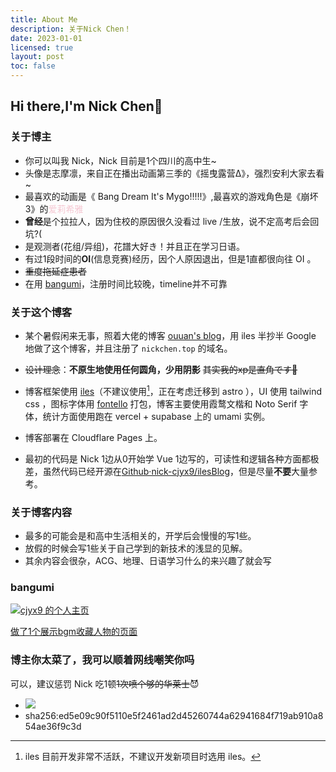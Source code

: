 ```yaml
---
title: About Me
description: 关于Nick Chen！
date: 2023-01-01
licensed: true
layout: post
toc: false
---
```



## Hi there,I'm Nick Chen👋

### 关于博主

- 你可以叫我 Nick，Nick 目前是1个四川的高中生~
- 头像是志摩凛，来自正在播出动画第三季的《摇曳露营Δ》，强烈安利大家去看~
- 最喜欢的动画是《 Bang Dream It's Mygo!!!!!》,最喜欢的游戏角色是《崩坏3》的<font color="#f5c7d2">爱莉希雅</font>
- **曾经**是个拉拉人，因为住校的原因很久没看过 live /生放，说不定高考后会回坑?(
- 是观测者(花组/异组)，花譜大好き！并且正在学习日语。
- 有过1段时间的**OI**(信息竞赛)经历，因个人原因退出，但是1直都很向往 OI 。
- ~~重度拖延症患者~~
- 在用 [bangumi](https://bgm.tv/user/cjyx9)，注册时间比较晚，timeline并不可靠

### 关于这个博客

- 某个暑假闲来无事，照着大佬的博客 [ouuan's blog](https://ouuan.moe/)，用 iles 半抄半 Google 地做了这个博客，并且注册了 `nickchen.top` 的域名。

- ~~设计理念~~：**不原生地使用任何圆角，少用阴影** <Heimu>~~其实我的xp是直角です🥰~~</Heimu>

- 博客框架使用 [iles](https://iles.pages.dev)（不建议使用[^1]，正在考虑迁移到 astro ），UI 使用 tailwind css ，图标字体用 [fontello](https://fontello.com/) 打包，博客主要使用霞鹜文楷和 Noto Serif 字体，统计方面使用跑在 vercel + supabase 上的 umami 实例。

[^1]: iles 目前开发非常不活跃，不建议开发新项目时选用 iles。

- 博客部署在 Cloudflare Pages 上。

- 最初的代码是 Nick 1边从0开始学 Vue 1边写的，可读性和逻辑各种方面都极差，虽然代码已经开源在[Github·nick-cjyx9/ilesBlog](https://github.com/nick-cjyx9/ilesBlog)，但是尽量**不要**大量参考。

### 关于博客内容

- 最多的可能会是和高中生活相关的，开学后会慢慢的写1些。
- 放假的时候会写1些关于自己学到的新技术的浅显的见解。
- 其余内容会很杂，ACG、地理、日语学习什么的来兴趣了就会写

### bangumi

<a href="http://bgm.tv/user/cjyx9"><img src="http://bgm.tv/chart/img/765028" border="0" alt="cjyx9 的个人主页" /></a>

[做了1个展示bgm收藏人物的页面](/girls)

### 博主你太菜了，我可以顺着网线嘲笑你吗

可以，建议惩罚 Nick 吃1顿~~1次喷个够的华莱士~~😈
- <img src="/about/vme50.jpg" class="w-1/3"/>
- sha256:ed5e09c90f5110e5f2461ad2d45260744a62941684f719ab910a854ae36f9c3d